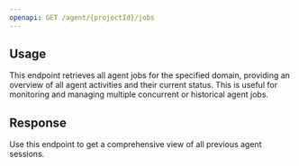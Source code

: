 ```yaml
---
openapi: GET /agent/{projectId}/jobs
---
```


## Usage

This endpoint retrieves all agent jobs for the specified domain, providing an overview of all agent activities and their current status. This is useful for monitoring and managing multiple concurrent or historical agent jobs.

## Response

Use this endpoint to get a comprehensive view of all previous agent sessions.
